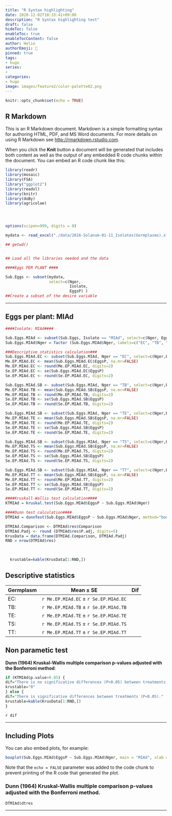 ```yaml
---
title: "R Syntax highlighting"
date: 2020-12-02T10:33:41+09:00
description: "R Syntax highlighting test"
draft: false
hideToc: false
enableToc: true
enableTocContent: false
author: Helio
authorEmoji: 🎅
pinned: true
tags:
- hugo
series:
-
categories:
- hugo
image: images/feature2/color-palette02.png
---
```




```r
knitr::opts_chunk$set(echo = TRUE)
```

## R Markdown

This is an R Markdown document. Markdown is a simple formatting syntax for authoring HTML, PDF, and MS Word documents. For more details on using R Markdown see <http://rmarkdown.rstudio.com>.

When you click the **Knit** button a document will be generated that includes both content as well as the output of any embedded R code chunks within the document. You can embed an R code chunk like this:



```r

library(readr)
library(mosaic)
library(FSA)
library("ggplot2")
library(readxl)
library(knitr)
library(doBy)
library(agricolae)




options(scipen=999, digits = 0)

mydata <- read_excel("./data/2016-Solanum-01-11_Isolates(Germplasms).xlsx")

## getwd()


## Load all the libraries needed and the data
```

```r


####Eggs PER PLANT ####

Sub.Eggs <- subset(mydata,
                   select=c(Nger, 
                            Isolate, 
                            EggsP) ) 
##Create a subset of the desire variable
```


***

## Eggs per plant: MIAd


```r

####Isolate: MIAd####

Sub.Eggs.MIAd <- subset(Sub.Eggs, Isolate == "MIAd", select=c(Nger, EggsP)) 
Sub.Eggs.MIAd$Nger = factor (Sub.Eggs.MIAd$Nger, labels=c("EC", "TB", "TE", "TS", "TT")) 

###Descriptive statistics calculation###
Sub.Eggs.MIAd.EC <- subset(Sub.Eggs.MIAd, Nger == "EC", select=c(Nger,EggsP))
Me.EP.MIAd.EC <- mean(Sub.Eggs.MIAd.EC$EggsP, na.mr=FALSE)
Me.EP.MIAd.EC <- round(Me.EP.MIAd.EC, digits=2)
Se.EP.MIAd.EC <- se(Sub.Eggs.MIAd.EC$EggsP)
Se.EP.MIAd.EC <- round(Se.EP.MIAd.EC, digits=2)

Sub.Eggs.MIAd.SB <- subset(Sub.Eggs.MIAd, Nger == "TB", select=c(Nger,EggsP))
Me.EP.MIAd.TB <- mean(Sub.Eggs.MIAd.SB$EggsP, na.mr=FALSE)
Me.EP.MIAd.TB <- round(Me.EP.MIAd.TB, digits=2)
Se.EP.MIAd.TB <- se(Sub.Eggs.MIAd.SB$EggsP)
Se.EP.MIAd.TB <- round(Se.EP.MIAd.TB, digits=2)

Sub.Eggs.MIAd.SB <- subset(Sub.Eggs.MIAd, Nger == "TE", select=c(Nger,EggsP))
Me.EP.MIAd.TE <- mean(Sub.Eggs.MIAd.SB$EggsP, na.mr=FALSE)
Me.EP.MIAd.TE <- round(Me.EP.MIAd.TE, digits=2)
Se.EP.MIAd.TE <- se(Sub.Eggs.MIAd.SB$EggsP)
Se.EP.MIAd.TE <- round(Se.EP.MIAd.TE, digits=2)

Sub.Eggs.MIAd.SB <- subset(Sub.Eggs.MIAd, Nger == "TS", select=c(Nger,EggsP))
Me.EP.MIAd.TS <- mean(Sub.Eggs.MIAd.SB$EggsP, na.mr=FALSE)
Me.EP.MIAd.TS <- round(Me.EP.MIAd.TS, digits=2)
Se.EP.MIAd.TS <- se(Sub.Eggs.MIAd.SB$EggsP)
Se.EP.MIAd.TS <- round(Se.EP.MIAd.TS, digits=2)

Sub.Eggs.MIAd.SB <- subset(Sub.Eggs.MIAd, Nger == "TT", select=c(Nger,EggsP))
Me.EP.MIAd.TT <- mean(Sub.Eggs.MIAd.SB$EggsP, na.mr=FALSE)
Me.EP.MIAd.TT <- round(Me.EP.MIAd.TT, digits=2)
Se.EP.MIAd.TT <- se(Sub.Eggs.MIAd.SB$EggsP)
Se.EP.MIAd.TT <- round(Se.EP.MIAd.TT, digits=2)

####Kruskall-Wallis test calculation####
KTMIAd = kruskal.test(Sub.Eggs.MIAd$EggsP ~ Sub.Eggs.MIAd$Nger)

####Dunn test calculation####
DTMIAd = dunnTest(Sub.Eggs.MIAd$EggsP ~ Sub.Eggs.MIAd$Nger, method="bonferroni")

DTMIAd.Comparison <- DTMIAd$res$Comparison
DTMIAd.Padj <- round (DTMIAd$res$P.adj, digits=5)
KrusData = data.frame(DTMIAd.Comparison, DTMIAd.Padj)
RND = nrow(DTMIAd$res)
  
  

  krustable=kable(KrusData[1:RND,])

```

## Descriptive statistics

Germplasm|Mean ± SE|Dif|
|---|----|-----|
EC:|`r Me.EP.MIAd.EC` ± `r Se.EP.MIAd.EC` | |
TB:|`r Me.EP.MIAd.TB` ± `r Se.EP.MIAd.TB` | |
TE:|`r Me.EP.MIAd.TE` ± `r Se.EP.MIAd.TE` | |
TS:|`r Me.EP.MIAd.TS` ± `r Se.EP.MIAd.TS` | |
TT:|`r Me.EP.MIAd.TT` ± `r Se.EP.MIAd.TT` | |

## Non parametic test

**Dunn (1964) Kruskal-Wallis multiple comparison   p-values adjusted with the Bonferroni method**:
```r

if (KTMIAd$p.value>0.05) {
dif="There is no significative differences (P<0.05) between treatments (P<0.05)"
krustable="0"
} else {
dif="There is significative differences between treatments (P<0.05)."
krustable=kable(KrusData[1:RND,])
}
```

`r dif` 

 

---



## Including Plots

You can also embed plots, for example:

```r
boxplot(Sub.Eggs.MIAd$EggsP ~ Sub.Eggs.MIAd$Nger, main = "MIAd", xlab = "Germplasm", ylab = "Eggs per plant")
```

Note that the `echo = FALSE` parameter was added to the code chunk to prevent printing of the R code that generated the plot.

###  Dunn (1964) Kruskal-Wallis multiple comparison   p-values adjusted with the Bonferroni method.

```r

DTMIAd$dtres

```


***
